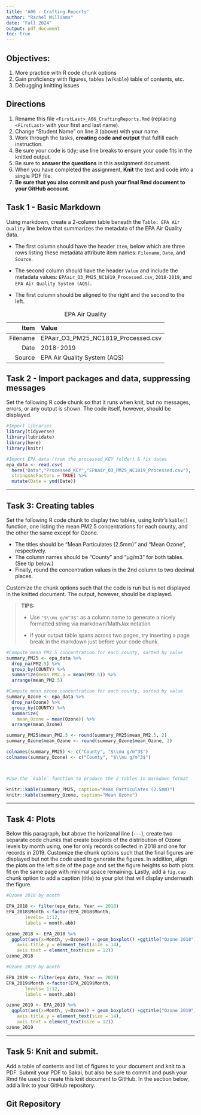 ```yaml
---
title: 'A06 - Crafting Reports'
author: "Rachel Williams" 
date: "Fall 2024"
output: pdf_document
toc: true
---
```

\listoffigures

## Objectives:

1.  More practice with R code chunk options
2.  Gain proficiency with figures, tables (w/`Kable`) table of contents, etc.
3.  Debugging knitting issues

## Directions

1.  Rename this file `<FirstLast>_A06_CraftingReports.Rmd` (replacing `<FirstLast>` with your first and last name).
2.  Change "Student Name" on line 3 (above) with your name.
3.  Work through the tasks, **creating code and output** that fulfill each instruction.
4.  Be sure your code is tidy; use line breaks to ensure your code fits in the knitted output.
5.  Be sure to **answer the questions** in this assignment document.
6.  When you have completed the assignment, **Knit** the text and code into a single PDF file.
7.  **Be sure that you also commit and push your final Rmd document to your GitHub account**.

## Task 1 - Basic Markdown

Using markdown, create a 2-column table beneath the `Table: EPA Air Quality` line below that summarizes the metadata of the EPA Air Quality data.

- The first column should have the header `Item`, below which are three rows listing these metadata attribute item names: `Filename`, `Date`, and `Source`.

- The second column should have the header `Value` and include the metadata values: `EPAair_O3_PM25_NC1819_Processed.csv`, `2018-2019`, and `EPA Air Quality System (AQS)`.

- The first column should be aligned to the right and the second to the left.

Table: EPA Air Quality

Item  |  Value
-----:|:-----
Filename | EPAair_O3_PM25_NC1819_Processed.csv
Date | 2018-2019 
Source | EPA Air Quality System (AQS) | Source


## Task 2 - Import packages and data, suppressing messages

Set the following R code chunk so that it runs when knit, but no messages, errors, or any output is shown. The code itself, however, should be displayed.

```r
#Import libraries
library(tidyverse)
library(lubridate)
library(here)
library(knitr)

#Import EPA data (from the processed_KEY folder) & fix dates
epa_data <- read.csv(
  here("Data","Processed_KEY","EPAair_O3_PM25_NC1819_Processed.csv"),
  stringsAsFactors = TRUE) %>% 
  mutate(Date = ymd(Date))
```

---

## Task 3: Creating tables

Set the following R code chunk to display two tables, using knitr's `kable()` function, one listing the mean PM2.5 concentrations for each county, and the other the same except for Ozone. 

-   The titles should be "Mean Particulates (2.5mm)" and "Mean Ozone", respectively. 
-   The column names should be "County" and "µg/m3" for both tables. (See tip below.)
-   Finally, round the concentration values in the 2nd column to two decimal places.

Customize the chunk options such that the code is run but is not displayed in the knitted document. The output, however, should be displayed.

> **TIPS:**
>
> -   Use `"$\\mu g/m^3$"` as a column name to generate a nicely formatted string via markdown/MathJax notation
>
> -   If your output table spans across two pages, try inserting a page break in the markdown just before your code chunk.

\newpage

```r
#Compute mean PM2.5 concentration for each county, sorted by value
summary_PM25 <- epa_data %>% 
  drop_na(PM2.5) %>% 
  group_by(COUNTY) %>% 
  summarize(mean_PM2.5 = mean(PM2.5)) %>% 
  arrange(mean_PM2.5)

#Compute mean ozone concentration for each county, sorted by value
summary_Ozone <- epa_data %>% 
  drop_na(Ozone) %>% 
  group_by(COUNTY) %>% 
  summarize(
    mean_Ozone = mean(Ozone)) %>% 
  arrange(mean_Ozone)

summary_PM25$mean_PM2.5 <- round(summary_PM25$mean_PM2.5, 2)
summary_Ozone$mean_Ozone <- round(summary_Ozone$mean_Ozone, 2)

colnames(summary_PM25) <- c("County", "$\\mu g/m^3$")
colnames(summary_Ozone) <- c("County", "$\\mu g/m^3$")



#Use the `kable` function to produce the 2 tables in markdown format

knitr::kable(summary_PM25, caption="Mean Particulates (2.5mm)")
knitr::kable(summary_Ozone, caption="Mean Ozone")
```

---

## Task 4: Plots

Below this paragraph, but above the horizonal line (`---`), create two separate code chunks that create boxplots of the distribution of Ozone levels by month using, one for only records collected in 2018 and one for records in 2019. Customize the chunk options such that the final figures are displayed but not the code used to generate the figures. In addition, align the plots on the left side of the page and set the figure heights so both plots fit on the same page with minimal space remaining. Lastly, add a `fig.cap` chunk option to add a caption (title) to your plot that will display underneath the figure.


```r
#Ozone 2018 by month

EPA_2018 <- filter(epa_data, Year == 2018)
EPA_2018$Month <-factor(EPA_2018$Month,
       levels= 1:12,
       labels = month.abb)

ozone_2018 <- EPA_2018 %>%
  ggplot(aes(x=Month, y=Ozone)) + geom_boxplot() +ggtitle("Ozone 2018") + theme(plot.title=element_text(size=18), axis.title.x = element_text(size = 14),
    axis.title.y = element_text(size = 14), 
    axis.text = element_text(size = 12))
ozone_2018
```

```r
#Ozone 2019 by month

EPA_2019 <- filter(epa_data, Year == 2019)
EPA_2019$Month <-factor(EPA_2019$Month,
       levels= 1:12,
       labels = month.abb)

ozone_2019 <- EPA_2019 %>%
  ggplot(aes(x=Month, y=Ozone)) + geom_boxplot() +ggtitle("Ozone 2019") +theme(plot.title=element_text(size=18),  axis.title.x = element_text(size = 14),  
    axis.title.y = element_text(size = 14), 
    axis.text = element_text(size = 12))
ozone_2019

```


---

\newpage

## Task 5: Knit and submit.

Add a table of contents and list of figures to your document and knit to a PDF. Submit your PDF to Sakai, but also be sure to commit and push your Rmd file used to create this knit document to GitHub. In the section below, add a link to your GitHub repository.

## Git Repository
